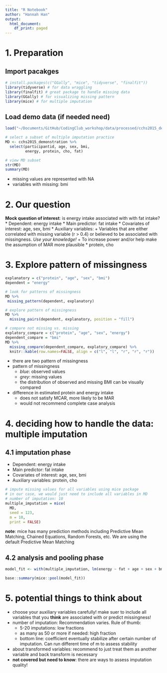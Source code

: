 ```yaml
---
title: "R Notebook"
author: "Hannah Han"
output:
  html_document:
    df_print: paged
---
```


# 1. Preparation
## Import pacakges {.smaller}
```r
# install.packages(c("GGally", "mice", "tidyverse", "finalfit"))
library(tidyverse) # for data wraggling
library(finalfit) # great package to handle missing data
library(GGally) # for visualizing missing pattern
library(mice) # for multiple imputation
```
## Load demo data (if needed need) {.smaller}
```r
load("~/Documents/GitHub/CodingClub_workshop/data/processed/cchs2015_demonstration.rdata")

# select a subset of multiple imputation practice
MD <- cchs2015_demonstration %>%
  select(participantid, age, sex, bmi,
         energy, protein, cho, fat)

# view MD subset
str(MD)
summary(MD)

```
* missing values are represented with NA
* variables with missing: bmi

# 2. Our question
__Mock question of interest__: is energy intake associated with with fat intake?
* Dependent: energy intake
* Main predictor: fat intake 
* Covariates of interest: age, sex, bmi
* Auxiliary variables: 
    + Variables that are either correlated with missing variable (r > 0.4) or believed to be associated with missingness. _Use your knowledge!_
    + To increase power and/or help make the assumption of MAR more plausible
* protein, cho

# 3. Explore pattern of missingness
```r
explanatory = c("protein", "age", "sex", "bmi")
dependent = "energy"

# look for patterns of missingness
MD %>%
 missing_pattern(dependent, explanatory)

# explore pattern of missingness
MD %>%
  missing_pairs(dependent, explanatory, position = "fill")

# compare not missing vs. missing 
explatory_compare = c("protein", "age", "sex", "energy")
dependent_compare = "bmi"
MD %>%
  missing_compare(dependent_compare, explatory_compare) %>%
  knitr::kable(row.names=FALSE, align = c("l", "l", "r", "r", "r"))
```
* there are two pattern of missingness
* pattern of missingness
    + _blue_: observed values
    + _grey_: missing values
    + the distribution of observed and missing BMI can be visually compared
* difference in estimated protein and energy intake
    + does not satisfy MCAR, more likely to be MAR
    + would not recommend complete case analysis

# 4. deciding how to handle the data: multiple imputation
## 4.1 imputation phase {.smaller}
* Dependent: energy intake
* Main predictor: fat intake 
* Covariates of interest: age, sex, bmi
* Auxiliary variables: protein, cho
```r
# impute missing values for all variables using mice package
# in our case, we would just need to include all variables in MD
# number of imputation: 10
multiple_imputation = mice(
  MD,
  seed = 123,
  m = 10,
  print = FALSE) 
```
__note__: mice has many prediction methods including Predictive Mean Matching, Chained Equations, Random Forests, etc. We are using the default Predictive Mean Matching

## 4.2 analysis and pooling phase {.smaller}
```r
model_fit <- with(multiple_imputation, lm(energy ~ fat + age + sex + bmi))

base::summary(mice::pool(model_fit))
```
# 5. potential things to think about
* choose your auxiliary variables carefully! make suer to include all variables that you __think__ are associated with or predict missingness!
* number of imputation: Recommendation varies. Rule of thumb:
    + 5-20 imputations: low fractions
    + as many as 50 or more if needed: high fraction
    + bottom line: coefficient eventually stabilize after certain number of imputation. Can run different time of m to assess stability
* about transformed variables: recommend to just treat them as another variable and back transform is necessary
* __not covered but need to know__: there are ways to assess imputation quality!






